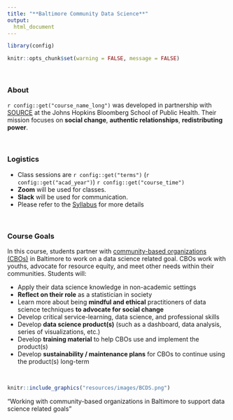 ```yaml
---
title: "**Baltimore Community Data Science**"
output:
  html_document
---
```


```r
library(config)

knitr::opts_chunk$set(warning = FALSE, message = FALSE)
```

<br>

### **About**

`r config::get("course_name_long")` was developed in partnership with [SOURCE](https://source.jhu.edu/) at the Johns Hopkins Bloomberg School of Public Health. Their mission focuses on **social change**, **authentic relationships**, **redistributing power**.

<br>
 
### **Logistics**

- Class sessions are `r config::get("terms")` (`r config::get("acad_year")`) `r config::get("course_time")`
- **Zoom** will be used for classes.
- **Slack** will be used for communication.
- Please refer to the [Syllabus](Syllabus.html) for more details

<br>

### **Course Goals**

In this course, students partner with [community-based organizations (CBOs)](https://source.jhu.edu/about/partner-organizations) in Baltimore to work on a data science related goal. CBOs work with youths, advocate for resource equity, and meet other needs within their communities. Students will:

- Apply their data science knowledge in non-academic settings
- **Reflect on their role** as a statistician in society
- Learn more about being **mindful and ethical** practitioners of data science techniques **to advocate for social change**
- Develop critical service-learning, data science, and professional skills
- Develop **data science product(s)** (such as a dashboard, data analysis, series of visualizations, etc.)
- Develop **training material** to help CBOs use and implement the product(s)
- Develop **sustainability / maintenance plans** for CBOs to continue using the product(s) long-term

<br>

```r
knitr::include_graphics("resources/images/BCDS.png")
```
<div class = "center">
"Working with community-based organizations in Baltimore to support data science related goals"  
</div>
